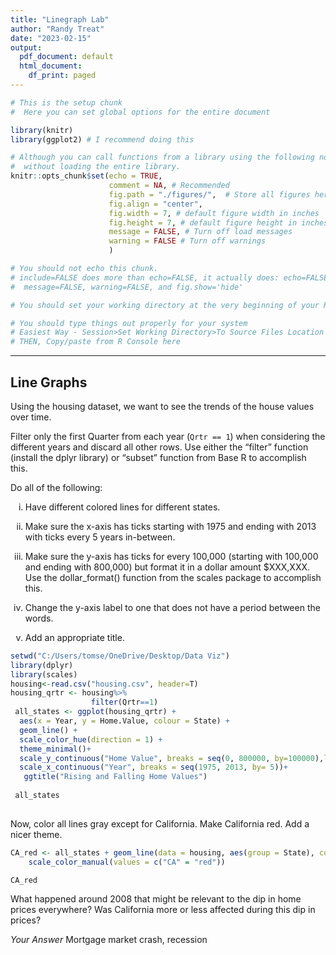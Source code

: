 ---
title: "Linegraph Lab"
author: "Randy Treat"
date: "2023-02-15"
output:
  pdf_document: default
  html_document:
    df_print: paged
---

```{r setup, include=FALSE}
# This is the setup chunk
#  Here you can set global options for the entire document

library(knitr)
library(ggplot2) # I recommend doing this

# Although you can call functions from a library using the following notation
#  without loading the entire library.
knitr::opts_chunk$set(echo = TRUE, 
                      comment = NA, # Recommended
                      fig.path = "./figures/",  # Store all figures here in relative path (make the folder first)
                      fig.align = "center",
                      fig.width = 7, # default figure width in inches
                      fig.height = 7, # default figure height in inches
                      message = FALSE, # Turn off load messages
                      warning = FALSE # Turn off warnings
                      )

```


```{r include=FALSE}
# You should not echo this chunk.
# include=FALSE does more than echo=FALSE, it actually does: echo=FALSE, results='hide', 
#  message=FALSE, warning=FALSE, and fig.show='hide'

# You should set your working directory at the very beginning of your R Markdown file

# You should type things out properly for your system
# Easiest Way - Session>Set Working Directory>To Source Files Location
# THEN, Copy/paste from R Console here 

```

<!-- ---------------------------------------------------------------------------------------------------- -->
<!-- ---------------- Lab starts below these lines ----------------------------------------- -->
<!-- ---------------------------------------------------------------------------------------------------- -->



***

## Line Graphs

Using the housing dataset, we want to see the trends of the house values over time.

Filter only the first Quarter from each year (`Qrtr == 1`) when considering the different years and discard all other rows. Use either the "filter" function (install the dplyr library) or "subset" function from Base R to accomplish this. 

Do all of the following:

i. Have different colored lines for different states.

ii. Make sure the x-axis has ticks starting with 1975 and ending with 2013 with ticks every 5 years in-between.

iii. Make sure the y-axis has ticks for every 100,000 (starting with 100,000 and ending with 800,000) but format it in a dollar amount $XXX,XXX. Use the dollar_format() function from the scales package to accomplish this.  

iv. Change the y-axis label to one that does not have a period between the words.

v. Add an appropriate title.

```{r, echo=TRUE}
setwd("C:/Users/tomse/OneDrive/Desktop/Data Viz")
library(dplyr)
library(scales)
housing<-read.csv("housing.csv", header=T)
housing_qrtr <- housing%>%
                  filter(Qrtr==1)
 all_states <- ggplot(housing_qrtr) +
  aes(x = Year, y = Home.Value, colour = State) +
  geom_line() +
  scale_color_hue(direction = 1) +
  theme_minimal()+
  scale_y_continuous("Home Value", breaks = seq(0, 800000, by=100000),labels=scales::dollar_format())+
  scale_x_continuous("Year", breaks = seq(1975, 2013, by= 5))+
   ggtitle("Rising and Falling Home Values")
 
 all_states
  
```

Now, color all lines gray except for California. Make California red. Add a nicer theme.

```{r}
CA_red <- all_states + geom_line(data = housing, aes(group = State), color = "grey") +
    scale_color_manual(values = c("CA" = "red"))

CA_red
```

What happened around 2008 that might be relevant to the dip in home prices everywhere? Was California more or less affected during this dip in prices?

_Your Answer_
Mortgage market crash, recession
